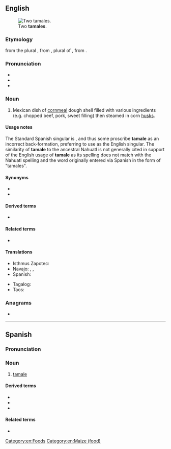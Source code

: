 {{also|Tamale}}
==English==
{{wikipedia}}
[[File:Tamales.jpg|thumb|Two '''tamales'''.]]

===Etymology===
{{back-form|en}} from the plural {{m|en|tamales}}, from {{der|en|es|tamales}}, plural of {{m|es|tamal}}, from {{der|en|nah|tamalli||wrapped}}.

===Pronunciation===
* {{IPA|en|/təˈmɑ.li/}}
* {{audio|en|LL-Q1860 (eng)-Vealhurl-tamale.wav|Audio (UK)}}
* {{homophones|en|tomalley}}

===Noun===
{{en-noun}}

# Mexican dish of [[cornmeal]] dough shell filled with various ingredients (e.g. chopped beef, pork, sweet filling) then steamed in corn [[husks]].

====Usage notes====
The Standard Spanish singular is {{m|es|tamal}}, and thus some proscribe '''tamale''' as an incorrect back-formation, preferring to use {{m|en|tamal}} as the English singular. The similarity of '''tamale''' to the ancestral Nahuatl {{m|nah|tamalli}} is not generally cited in support of the English usage of '''tamale''' as its spelling does not match with the Nahuatl spelling and the word originally entered via Spanish in the form of "tamales".

====Synonyms====
* {{l|en|humita}}
* {{l|en|tamal}}

====Derived terms====
* {{l|en|hot tamale}}

====Related terms====
* {{l|en|tamalera}}

====Translations====
{{trans-top|Mexican dish}}
* Isthmus Zapotec: {{t|zai|gueta guu}}
* Navajo: {{t|nv|ałchʼįʼ beʼestłʼóní}}, {{t|nv|Naakaii bintsidígoʼí}}, {{t|nv|nijiloʼí}}
* Spanish: {{t+|es|tamal|m}}
{{trans-mid}}
* Tagalog: {{t|tl|tamales}}
* Taos: {{t|twf|tomòli’ína}}
{{trans-bottom}}

===Anagrams===
* {{anagrams|en|a=aaelmt|malate|meatal}}

[[Category:en:Foods]]
[[Category:en:Maize (food)]]

----

==Spanish==

===Pronunciation===
{{es-pr}}

===Noun===
{{es-noun|m}}

# {{lb|es|dialect}} [[#English|tamale]]

====Derived terms====
* {{l|es|tamalera}}
* {{l|es|tamaleada}}
* {{l|es|tamalito}}

====Related terms====
* {{l|es|tamal}}

{{C|es|Foods}}